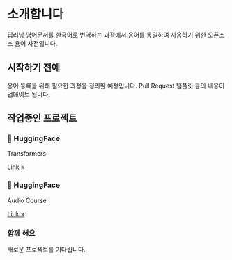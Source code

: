 # 소개합니다 {.unnumbered}

딥러닝 영어문서를 한국어로 번역하는 과정에서 용어를 통일하여 사용하기 위한 오픈소스 용어 사전입니다.

## 시작하기 전에

용어 등록을 위해 필요한 과정을 정리할 예정입니다. Pull Request 탬플릿 등의 내용이 업데이트 됩니다.

## 작업중인 프로젝트

<div>

::: {.grid}

::: {.g-col-4}
::: {.feature}
### 🤗 HuggingFace
Transformers

::: {.learn-more}
[Link »](https://huggingface.co/docs/transformers/index)
:::
:::
:::


::: {.g-col-4}
::: {.feature}
### 🤗 HuggingFace
Audio Course

::: {.learn-more}
[Link »](https://huggingface.co/learn/audio-course/chapter0/introduction)
:::
:::
:::


::: {.g-col-4}
::: {.feature}
### 함께 해요
새로운 프로젝트를 기다립니다.

::: {.learn-more}

:::
:::
:::
:::

<a href="./intro.html/googleb64f32a1f0de3b5f.html"></a>